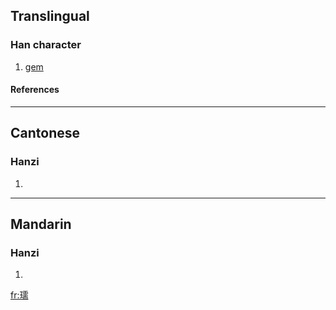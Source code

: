 ==Translingual==
===Han character===
{{Han char|rn=96|rad=玉|as=14|sn=18|four=1112<sub>7</sub>|canj=一土一月月 (MGMBB)}}
# [[gem]]
====References====
{{Han ref|kx=0744.210|dkj=21313|dj=1153.060|hdz=21143.040|uh=74C0|ud=29888|bh=F041|bd=61505}}

----
==Cantonese==
===Hanzi===
{{yue-hanzi|jyut=|y=yun5}}
# {{defn|Cantonese}}

----
==Mandarin==
===Hanzi===
{{cmn-hanzi|pin=[[ruǎn]] ([[ruan3]])|wg=juan<sup>3</sup>}}
# {{defn|Mandarin}}

[[fr:瓀]]